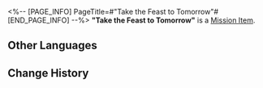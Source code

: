 <%-- [PAGE_INFO]
PageTitle=#"Take the Feast to Tomorrow"#
[END_PAGE_INFO] --%>
{{Item Infobox
|id          = 140578
|image       = Item Take the Feast to Tomorrow.png{{subst:void|<!--$UPLOAD:<<SpriteOutput/ItemFigures/140567.png>-<Item Take the Feast to Tomorrow.png>-<Item Icons>>-->}}
|type        = Mission Item
|invCategory = Missions
|rarity      = 3
|effect      = 
|description = It was a distant wish, and also her blessing.
}}
'''"Take the Feast to Tomorrow"''' is a [[Mission Item]].

==Other Languages==
{{Other Languages
|en   = "Take the Feast to Tomorrow"
|zhs  = 「把欢宴带去明天」
|zht  = 「把歡宴帶去明天」
|ja   = 「宴を明日に届へ」
|ko   = 「연회를 내일로 가져가자」
|es   = "Llevemos la fiesta hacia el mañana"
|fr   = «&nbsp;Festoyons jusqu'au jour prochain&nbsp;»
|ru   = «Пусть пир продолжится завтра»
|th   = "นำพางานเลี้ยงสู่วันพรุ่งนี้"
|vi   = "Mang Tiệc Vui Đến Ngày Mai"
|de   = „Bringe das Fest zum nächsten Morgen“
|id   = "Bawa Pesta ke Hari Esok"
|pt   = "Deixe o banquete para amanhã"
}}

==Change History==
{{Change History|3.5}}